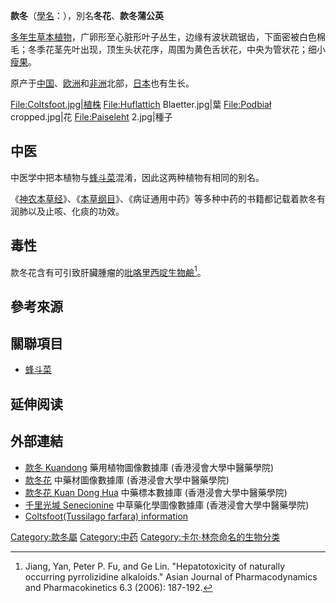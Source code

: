{{speciesbox
| image = Tussilago farfara - Köhler–s Medizinal-Pflanzen-142.jpg
| image_width = 250px
| image_caption = 《科勒藥用植物》(1897), <br>''Tussilago farfara''
| taxon=Tussilago farfara
|authority = [[卡尔·林奈|L.]]
|synonyms=
* ''[[Farfara|Farfara]]'' <small>Gilib.</small>
* ''[[Farfara_radiata|Farfara radiata]]'' <small>Gilib.</small>
* ''[[Tussilago_alpestris|Tussilago alpestris]]'' <small>Hegetschw.</small>
* ''[[Cineraria_farfara|Cineraria farfara]]'' <small>(L.) Bernh.</small>
* ''[[Tussilago_umbertina|Tussilago umbertina]]'' <small>Borbás</small>
}}
'''款冬'''（[[學名|學名]]：''{{lang|la|Tussilago farfara}}''），別名'''冬花'''、'''款冬蒲公英'''

[[多年生植物|多年生]][[草本植物|草本植物]]，广卵形至心脏形叶子丛生，边缘有波状疏锯齿，下面密被白色棉毛；冬季花茎先叶出现，顶生头状花序，周围为黄色舌状花，中央为管状花；细小[[瘦果|瘦果]]。

原产于[[中国|中国]]、[[欧洲|欧洲]]和[[非洲|非洲]]北部，[[日本|日本]]也有生长。

<gallery>
File:Coltsfoot.jpg|植株
File:Huflattich Blaetter.jpg|葉
File:Podbiał cropped.jpg|花
File:Paiseleht 2.jpg|種子
</gallery>

== 中医 ==
{{medical}}
中医学中把本植物与[[蜂斗菜|蜂斗菜]]混淆，因此这两种植物有相同的别名。

《[[神农本草经|神农本草经]]》、《[[本草纲目|本草纲目]]》、《病证通用中药》等多种中药的书籍都记载着款冬有润肺以及止咳、化痰的功效。

== 毒性 ==
款冬花含有可引致肝臟腫瘤的[[吡咯里西啶生物鹼|吡咯里西啶生物鹼]]<ref>Jiang, Yan, Peter P. Fu, and Ge Lin. "Hepatotoxicity of naturally occurring pyrrolizidine alkaloids." Asian Journal of Pharmacodynamics and Pharmacokinetics 6.3 (2006): 187-192.</ref>。

== 參考來源 ==
{{reflist}}

== 關聯項目 ==
* [[蜂斗菜|蜂斗菜]]

== 延伸阅读 ==
{{Wikisource further reading}}

== 外部連結 ==
* [http://libproject.hkbu.edu.hk/was40/detail?lang=ch&channelid=1288&searchword=herb_id=D00163 款冬 Kuandong] {{Wayback|url=http://libproject.hkbu.edu.hk/was40/detail?lang=ch&channelid=1288&searchword=herb_id=D00163 |date=20160304095046 }} 藥用植物圖像數據庫 (香港浸會大學中醫藥學院) {{zh}}{{en}}
*[https://sys01.lib.hkbu.edu.hk/cmed/mmid/detail.php?pid=B00307 款冬花] 中藥材圖像數據庫  (香港浸會大學中醫藥學院) {{zh}}{{en}} 
* [http://libproject.hkbu.edu.hk/was40/detail?channelid=44273&searchword=herb_id=D00596 款冬花 Kuan Dong Hua] {{Wayback|url=http://libproject.hkbu.edu.hk/was40/detail?channelid=44273&searchword=herb_id=D00596 |date=20141011120415 }} 中藥標本數據庫 (香港浸會大學中醫藥學院) {{zh-hant}}{{en}}
* [http://libproject.hkbu.edu.hk/was40/detail?channelid=22253&lang=cht&searchword=code=P00145 千里光堿 Senecionine] {{Wayback|url=http://libproject.hkbu.edu.hk/was40/detail?channelid=22253&lang=cht&searchword=code=P00145 |date=20160304093609 }} 中草藥化學圖像數據庫 (香港浸會大學中醫藥學院) {{zh}}{{en}}
* [http://www.invasive.org/browse/subject.cfm?sub=6564  Coltsfoot(Tussilago farfara) information] {{Wayback|url=http://www.invasive.org/browse/subject.cfm?sub=6564 |date=20090117142703 }} {{en}}

{{commons|Tussilago farfara}}
{{wikispecies|Tussilago}}
{{Taxonbar|from=Q26302}}

{{DEFAULTSORT:款冬}}
[[Category:款冬屬|Category:款冬屬]]
[[Category:中药|Category:中药]]
[[Category:卡尔·林奈命名的生物分类|Category:卡尔·林奈命名的生物分类]]